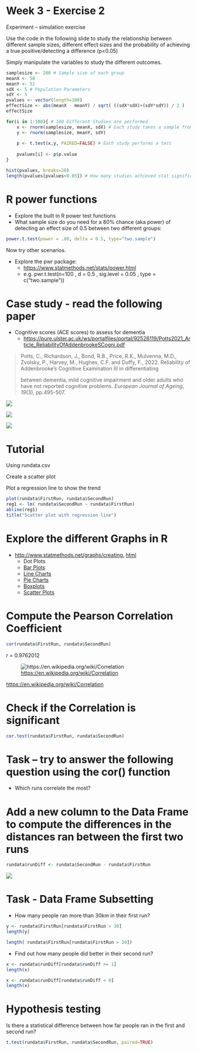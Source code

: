 # Week 3 - Exercise 2

Experiment – simulation exercise

Use the code in the following slide to study the relationship between different
sample sizes, different effect sizes and the probability of achieving a true
positive/detecting a difference (p\<0.05)

Simply manipulate the variables to study the different outcomes.

```r
samplesize <- 200 # Sample size of each group
meanX <- 50
meanY <- 51
sdX <- 5 # Population Parameters
sdY <- 5
pvalues <- vector(length=100)
effectSize <- abs(meanX - meanY) / sqrt( ((sdX*sdX)+(sdY*sdY)) / 2 )
effectSize

for(i in 1:100){ # 100 Different Studies are performed
	x <- rnorm(samplesize, meanX, sdX) # Each study takes a sample from each pop group
	y <- rnorm(samplesize, meanY, sdY)
	
	p <- t.test(x,y, PAIRED=FALSE) # Each study performs a test
	
	pvalues[i] <- p$p.value
}

hist(pvalues, breaks=20)
length(pvalues[pvalues<0.05]) # How many studies achieved stat significance/ true positive
```

# R power functions

-   Explore the built in R power test functions
-   What sample size do you need for a 80% chance (aka power) of detecting an
    effect size of 0.5 between two different groups:

```r
power.t.test(power = .80, delta = 0.5, type="two.sample")
```

Now try other scenarios.

-   Explore the pwr package:
    -   <https://www.statmethods.net/stats/power.html>
    -   e.g. pwr.t.test(n=100 , d = 0.5 , sig.level = 0.05 , type =
        c("two.sample"))

# Case study - read the following paper

-   Cognitive scores (ACE scores) to assess for dementia
    -   <https://pure.ulster.ac.uk/ws/portalfiles/portal/92526119/Potts2021_Article_ReliabilityOfAddenbrookeSCogni.pdf>

> Potts, C., Richardson, J., Bond, R.B., Price, R.K., Mulvenna, M.D., Zvolsky,
> P., Harvey, M., Hughes, C.F. and Duffy, F., 2022. Reliability of Addenbrooke's
> Cognitive Examination III in differentiating
>
> between dementia, mild cognitive impairment and older adults who have not
> reported cognitive problems. *European Journal of Ageing*, *19*(3),
> pp.495-507.

![](pracimages/image4.jpeg)

![](pracimages/image5.jpeg)

![](pracimages/image6.jpeg)

# Tutorial

Using rundata.csv

Create a scatter plot

Plot a regression line to show the trend

```r
plot(rundata$FirstRun, rundata$SecondRun)
reg1 <- lm( rundata$SecondRun ~ rundata$FirstRun)
abline(reg1)
title("Scatter plot with regression line")
```

# Explore the different Graphs in R

-   [http://www.statmethods.net/graphs/creating.](http://www.statmethods.net/graphs/creating.html)
    [html](http://www.statmethods.net/graphs/creating.html)
    -   Dot Plots
    -   [Bar Plots](http://www.statmethods.net/graphs/bar.html)
    -   [Line Charts](http://www.statmethods.net/graphs/line.html)
    -   [Pie Charts](http://www.statmethods.net/graphs/pie.html)
    -   [Boxplots](http://www.statmethods.net/graphs/boxplot.html)
    -   [Scatter Plots](http://www.statmethods.net/graphs/scatterplot.html)

# Compute the Pearson Correlation Coefficient

```r
cor(rundata$FirstRun, rundata$SecondRun)
```

*r* = 0.9762012

![<https://en.wikipedia.org/wiki/Correlation>](pracimages/image10.jpeg)

<https://en.wikipedia.org/wiki/Correlation>

# Check if the Correlation is significant

```r
cor.test(rundata$FirstRun, rundata$SecondRun)
```

# Task – try to answer the following question using the cor() function

-   Which runs correlate the most?

# Add a new column to the Data Frame to compute the differences in the distances ran between the first two runs

```r
rundata$runDiff <- rundata$SecondRun - rundata$FirstRun
```

![](pracimages/image12.jpeg)

# Task - Data Frame Subsetting

-   How many people ran more than 30km in their first run?

```r
y <- rundata$FirstRun[rundata$FirstRun > 30] 
length(y)

length( rundata$FirstRun[rundata$FirstRun > 30])
```

-   Find out how many people did better in their second run?

```r
x <- rundata$runDiff[rundata$runDiff >= 1] 
length(x)

x <- rundata$runDiff[rundata$runDiff < 0] 
length(x)
```

# Hypothesis testing

Is there a statistical difference between how far people ran in the first and
second run?

```r
t.test(rundata$FirstRun, rundata$SecondRun, paired=TRUE)
```
